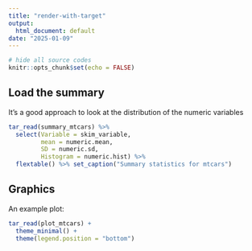 ```yaml
---
title: "render-with-target"
output:
  html_document: default
date: "2025-01-09"
---
```



```r
# hide all source codes
knitr::opts_chunk$set(echo = FALSE)
```

## Load the summary

It's a good approach to look at the distribution of the numeric variables

```r
tar_read(summary_mtcars) %>% 
  select(Variable = skim_variable,
         mean = numeric.mean,
         SD = numeric.sd,
         Histogram = numeric.hist) %>% 
  flextable() %>% set_caption("Summary statistics for mtcars")
```

## Graphics

An example plot:

```r
tar_read(plot_mtcars) +
  theme_minimal() +
  theme(legend.position = "bottom")

```

